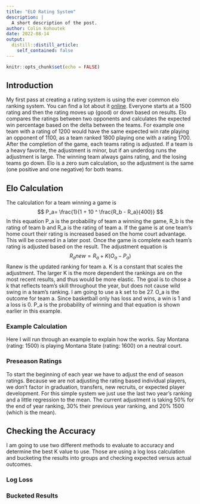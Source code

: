 ```yaml
---
title: "ELO Rating System"
description: |
  A short description of the post.
author: Colin Kohoutek
date: 2022-08-14
output:
  distill::distill_article:
    self_contained: false
---
```



```r
knitr::opts_chunk$set(echo = FALSE)
```
## Introduction
My first pass at creating a rating system is using the ever common elo ranking system. You can find a lot about it [online](https://en.wikipedia.org/wiki/Elo_rating_system). Everyone starts at a 1500 rating and then the rating moves up (good) or down based on results. Elo compares the ratings between two opponents and calculates the expected win percentage based on the delta between the teams. For example one team with a rating of 1200 would have the same expected win rate playing an opponent of 1100, as a team ranked 1800 playing one with a rating 1700. After the completion of the game, each teams rating is adjusted. If a team is a heavy favorite, the adjustment is minor, but if an underdog runs the adjustment is large. The winning team always gains rating, and the losing teams go down. Elo is a zero sum calculation, so the adjustment is the same (one positive and one negative) for both teams.

## Elo Calculation
The calculation for a team winning a game is $$ P_a= \frac{1}{1 + 10 ^ \frac{R_b - R_a}{400}} $$ In this equation P_a is the probability of team a winning the game, R_b is the rating of team b and R_a is the rating of team a. If the game is at one team's home court their rating is increased based on the home court advantage. This will be covered in a later post. Once the game is complete each team's rating is adjusted based on the result. The adjustment equation is $$ R_anew = R_a + K (O_a - P_a) $$ Ranew is the updated ranking for team a. K is a constant that scales the adjustment. The larger K is the more dependent the rankings are on the most recent results, and thus would be more elastic. The goal is to chose a k that reflects team's skill throughout the year, but does not cause wild swing in a team's ranking. I am going to use a k set to be 27. O_a is the outcome for team a. Since basketball only has loss and wins, a win is 1 and a loss is 0. P_a is the probability of winning and that equation is shown earlier in this example.

### Example Calculation
Here I will run through an example to explain how the works. Say Montana (rating: 1500) is playing Montana State (rating: 1600) on a neutral court.

### Preseason Ratings
To start the beginning of each year we have to adjust the end of season ratings. Because we are not adjusting the rating based individual players, we don't factor in graduation, transfers, new recruits, or expected player development. For this simple system we just use the last two year's ranking and a little regression to the mean. The current adjustment is taking 50% for the end of year ranking, 30% their previous year ranking, and 20% 1500 (which is the mean). 

## Checking the Accuracy
I am going to use two different methods to evaluate to accuracy and determine the best K value to use. Those are using a log loss calculation and bucketing the results into groups and checking expected versus actual outcomes.

### Log Loss

### Bucketed Results